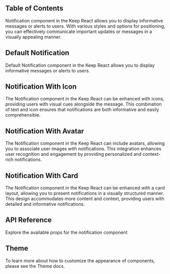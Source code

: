 


## Table of Contents

Notification component in the Keep React allows you to display informative messages or alerts to users. With various styles and options for positioning, you can effectively communicate important updates or messages in a visually appealing manner.

## Default Notification

Default Notification component in the Keep React allows you to display informative messages or alerts to users.

<CodePreview github="Notification" code={DefaultNotificationCode}>
  <DefaultNotification />
</CodePreview>

## Notification With Icon

The Notification component in the Keep React can be enhanced with icons, providing users with visual cues alongside the message. This combination of text and icon ensures that notifications are both informative and easily comprehensible.

<CodePreview github="Notification" code={NotificationWithIconCode}>
  <NotificationWithIcon />
</CodePreview>

## Notification With Avatar

The Notification component in the Keep React can include avatars, allowing you to associate user images with notifications. This integration enhances user recognition and engagement by providing personalized and context-rich notifications.

<CodePreview github="Notification" code={NotificationWithAvatarCode}>
  <NotificationWithAvatar />
</CodePreview>

## Notification With Card

The Notification component in the Keep React can be enhanced with a card layout, allowing you to present notifications in a visually structured manner. This design accommodates more content and context, providing users with detailed and informative notifications.

<CodePreview github="Notification" code={NotificationWithCardCode}>
  <NotificationWithCard />
</CodePreview>

## API Reference

Explore the available props for the notification component

<ComponentApi data={notificationApi} />

## Theme

To learn more about how to customize the appearance of components, please see the Theme docs.

<CssThemePreview code={useTheme().theme.notification} />
